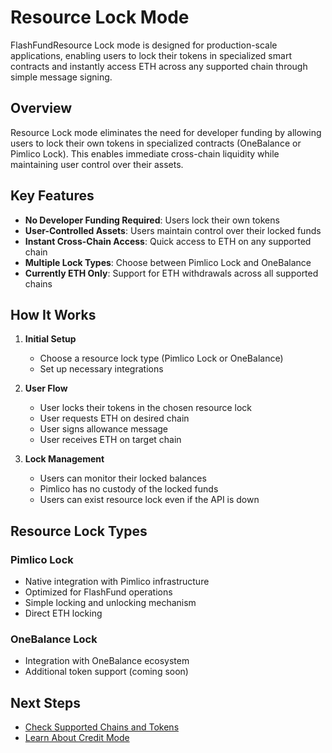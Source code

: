 # Resource Lock Mode

FlashFundResource Lock mode is designed for production-scale applications, enabling users to lock their tokens in specialized smart contracts and instantly access ETH across any supported chain through simple message signing.

## Overview

Resource Lock mode eliminates the need for developer funding by allowing users to lock their own tokens in specialized contracts (OneBalance or Pimlico Lock). This enables immediate cross-chain liquidity while maintaining user control over their assets.

## Key Features

- **No Developer Funding Required**: Users lock their own tokens
- **User-Controlled Assets**: Users maintain control over their locked funds
- **Instant Cross-Chain Access**: Quick access to ETH on any supported chain
- **Multiple Lock Types**: Choose between Pimlico Lock and OneBalance
- **Currently ETH Only**: Support for ETH withdrawals across all supported chains

## How It Works

1. **Initial Setup**
   - Choose a resource lock type (Pimlico Lock or OneBalance)
   - Set up necessary integrations

2. **User Flow**
   - User locks their tokens in the chosen resource lock
   - User requests ETH on desired chain
   - User signs allowance message
   - User receives ETH on target chain

3. **Lock Management**
   - Users can monitor their locked balances
   - Pimlico has no custody of the locked funds
   - Users can exist resource lock even if the API is down

## Resource Lock Types

### Pimlico Lock

- Native integration with Pimlico infrastructure
- Optimized for FlashFund operations
- Simple locking and unlocking mechanism
- Direct ETH locking

### OneBalance Lock

- Integration with OneBalance ecosystem
- Additional token support (coming soon)

## Next Steps

- [Check Supported Chains and Tokens](/references/flash-fund/supported-chains-and-tokens)
- [Learn About Credit Mode](/references/flash-fund/modes/credit) 